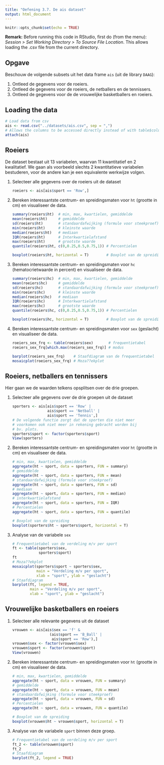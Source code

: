 ```yaml
---
title: "Oefening 3.7. De ais dataset"
output: html_document
---
```


```r
knitr::opts_chunk$set(echo = TRUE)
```

**Remark:** Before running this code in RStudio, first do (from the menu): *Session > Set Working Directory > To Source File Location*. This allows loading the .csv file from the current directory.

## Opgave

Beschouw de volgende subsets uit het data frame `ais` (uit de library `DAAG`):

1. Ontleed de gegevens voor de roeiers.
2. Ontleed de gegevens voor de roeiers, de netballers en de tennissers.
3. Ontleed de gegevens voor de de vrouwelijke basketballers en roeiers.

## Loading the data

```r
# Load data from csv
ais <- read.csv("../datasets/ais.csv", sep = ",")
# Allows the columns to be accessed directly instead of with table$column notation
attach(ais)
```

## Roeiers

De dataset bestaat uit 13 variabelen, waarvan 11 kwantitatief en 2 kwalitatief. We gaan als voorbeeld slechts 2 kwantitatieve variabelen bestuderen, voor de andere kan je een equivalente werkwijze volgen.

1. Selecteer alle gegevens over de roeiers uit de dataset
    
    ```r
    roeiers <- ais[ais$sport == 'Row',]
    ```

2. Bereken interessantste centrum- en spreidingsmaten voor `ht` (grootte in cm) en visualiseer de data.

    ```r
    summary(roeiers$ht)  # min, max, kwartielen, gemiddelde
    mean(roeiers$ht)     # gemiddelde
    sd(roeiers$ht)       # standaardafwijking (formule voor steekproef)
    min(roeiers$ht)      # kleinste waarde
    median(roeiers$ht)   # mediaan
    IQR(roeiers$ht)      # Interkwartielafstand
    max(roeiers$ht)      # grootste waarde
    quantile(roeiers$ht, c(0,0.25,0.5,0.75,1)) # Percentielen
    
    boxplot(roeiers$ht, horizontal = T)        # Boxplot van de spreiding
    ```

3. Bereken interessantste centrum- en spreidingsmaten voor `hc` (hematocrietwaarde in percent) en visualiseer de data.

    ```r
    summary(roeiers$hc)  # min, max, kwartielen, gemiddelde
    mean(roeiers$hc)     # gemiddelde
    sd(roeiers$hc)       # standaardafwijking (formule voor steekproef)
    min(roeiers$hc)      # kleinste waarde
    median(roeiers$hc)   # mediaan
    IQR(roeiers$hc)      # Interkwartielafstand
    max(roeiers$hc)      # grootste waarde
    quantile(roeiers$hc, c(0,0.25,0.5,0.75,1)) # Percentielen
    
    boxplot(roeiers$hc, horizontal = T)        # Boxplot van de spreiding
    ```

4. Bereken interessantste centrum- en spreidingsmaten voor `sex` (geslacht) en visualiseer de data.

    ```r
    roeiers_sex_frq <- table(roeiers$sex)       # frequentietabel
    roeiers_sex_frq[which.max(roeiers_sex_frq)] # modus
    
    barplot(roeiers_sex_frq)    # Staafdiagram van de frequentietabel
    mosaicplot(roeiers_sex_frq) # Moza??ekplot
    ```

## Roeiers, netballers en tennissers

Hier gaan we de waarden telkens opsplitsen over de drie groepen.

1. Selecteer alle gegevens over de drie groepen uit de dataset
    
    ```r
    sporters <- ais[ais$sport == 'Row' |
                    ais$sport == 'Netball' |
                    ais$sport == 'Tennis',]
    # De volgende functie zorgt dat de sporten die niet meer
    # voorkomen ook niet meer in rekening gebracht worden bij
    # bv. plots.
    sporters$sport <- factor(sporters$sport)
    View(sporters)
    ```

2. Bereken interessantste centrum- en spreidingsmaten voor `ht` (grootte in cm) en visualiseer de data.

    ```r
    # min, max, kwartielen, gemiddelde
    aggregate(ht ~ sport, data = sporters, FUN = summary)
    # gemiddelde
    aggregate(ht ~ sport, data = sporters, FUN = mean)
    # standaardafwijking (formule voor steekproef)
    aggregate(ht ~ sport, data = sporters, FUN = sd)
    # mediaan
    aggregate(ht ~ sport, data = sporters, FUN = median)
    # interkwartielafstand
    aggregate(ht ~ sport, data = sporters, FUN = IQR)
    # Percentielen
    aggregate(ht ~ sport, data = sporters, FUN = quantile)

    # Boxplot van de spreiding
    boxplot(sporters$ht ~ sporters$sport, horizontal = T)       
    ```

3. Analyse van de variabele `sex`

    ```r
    # Frequentietabel van de verdeling m/v per sport
    ft <- table(sporters$sex, 
                sporters$sport)
    ft
    # Moza??ekplot
    mosaicplot(sporters$sport ~ sporters$sex,
               main = "Verdeling m/v per sport",
               xlab = "sport", ylab = "geslacht")
    # Staafdiagram
    barplot(ft, legend = TRUE,
            main = "Verdeling m/v per sport",
            xlab = "sport", ylab = "geslacht")
    ```

## Vrouwelijke basketballers en roeiers

1. Selecteer alle relevante gegevens uit de dataset
   
    ```r
    vrouwen <- ais[ais$sex == 'f' & 
                     (ais$sport == 'B_Ball' | 
                      ais$sport == 'Row'),]
    vrouwen$sex <- factor(vrouwen$sex)
    vrouwen$sport <- factor(vrouwen$sport)
    View(vrouwen)
    ```
    
2. Bereken interessantste centrum- en spreidingsmaten voor `ht` (grootte in cm) en visualiseer de data.

    ```r
    # min, max, kwartielen, gemiddelde
    aggregate(ht ~ sport, data = vrouwen, FUN = summary)
    # gemiddelde
    aggregate(ht ~ sport, data = vrouwen, FUN = mean)
    # standaardafwijking (formule voor steekproef)
    aggregate(ht ~ sport, data = vrouwen, FUN = sd)
    # Percentielen
    aggregate(ht ~ sport, data = vrouwen, FUN = quantile)

    # Boxplot van de spreiding
    boxplot(vrouwen$ht ~ vrouwen$sport, horizontal = T)       
    ```

3. Analyse van de variabele `sport` binnen deze groep.

    ```r
    # Frequentietabel van de verdeling m/v per sport
    ft_2 <- table(vrouwen$sport)
    ft_2
    # Staafdiagram
    barplot(ft_2, legend = TRUE)
    ```

